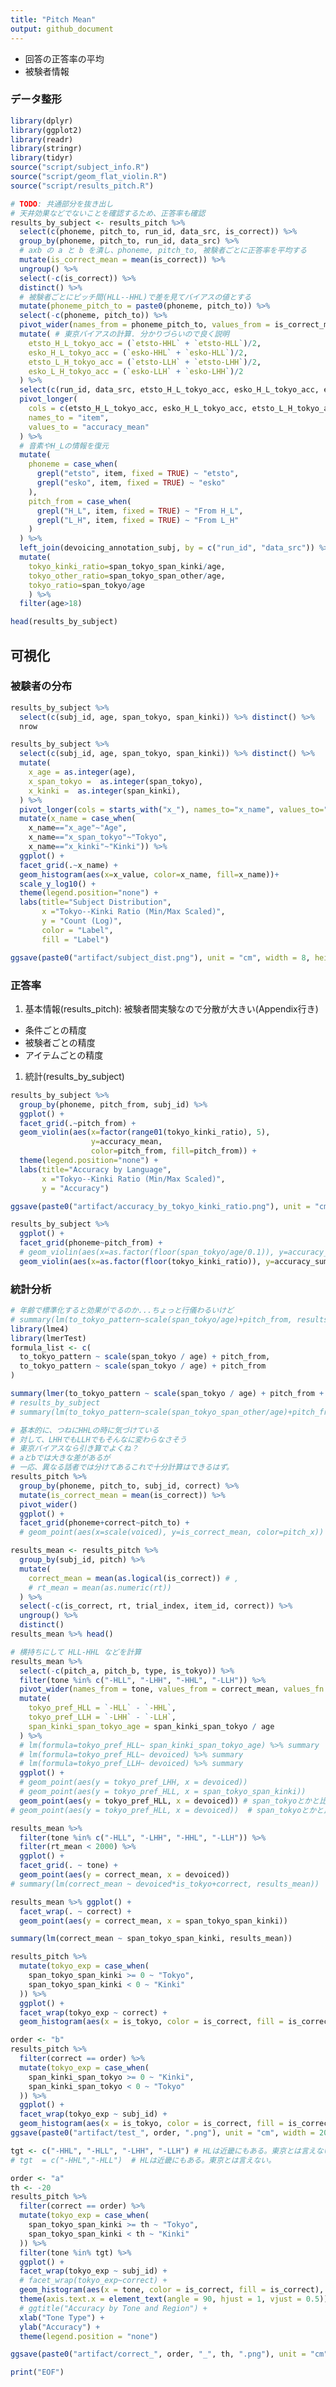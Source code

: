 ```yaml
---
title: "Pitch Mean"
output: github_document
---
```


- 回答の正答率の平均
- 被験者情報

### データ整形

```r
library(dplyr)
library(ggplot2)
library(readr)
library(stringr)
library(tidyr)
source("script/subject_info.R")
source("script/geom_flat_violin.R")
source("script/results_pitch.R")

# TODO: 共通部分を抜き出し
# 天井効果などでないことを確認するため、正答率も確認
results_by_subject <- results_pitch %>%
  select(c(phoneme, pitch_to, run_id, data_src, is_correct)) %>%
  group_by(phoneme, pitch_to, run_id, data_src) %>%
  # axb の a と b を潰し、phoneme, pitch_to, 被験者ごとに正答率を平均する
  mutate(is_correct_mean = mean(is_correct)) %>%
  ungroup() %>%
  select(-c(is_correct)) %>%
  distinct() %>%
  # 被験者ごとにピッチ間(HLL--HHL)で差を見てバイアスの値とする
  mutate(phoneme_pitch_to = paste0(phoneme, pitch_to)) %>%
  select(-c(phoneme, pitch_to)) %>%
  pivot_wider(names_from = phoneme_pitch_to, values_from = is_correct_mean) %>%
  mutate( # 東京バイアスの計算. 分かりづらいので良く説明
    etsto_H_L_tokyo_acc = (`etsto-HHL` + `etsto-HLL`)/2,
    esko_H_L_tokyo_acc = (`esko-HHL` + `esko-HLL`)/2,
    etsto_L_H_tokyo_acc = (`etsto-LLH` + `etsto-LHH`)/2,
    esko_L_H_tokyo_acc = (`esko-LLH` + `esko-LHH`)/2
  ) %>%
  select(c(run_id, data_src, etsto_H_L_tokyo_acc, esko_H_L_tokyo_acc, etsto_L_H_tokyo_acc, esko_L_H_tokyo_acc)) %>%
  pivot_longer(
    cols = c(etsto_H_L_tokyo_acc, esko_H_L_tokyo_acc, etsto_L_H_tokyo_acc, esko_L_H_tokyo_acc),
    names_to = "item",
    values_to = "accuracy_mean"
  ) %>%
  # 音素やH_Lの情報を復元
  mutate(
    phoneme = case_when(
      grepl("etsto", item, fixed = TRUE) ~ "etsto",
      grepl("esko", item, fixed = TRUE) ~ "esko"
    ),
    pitch_from = case_when(
      grepl("H_L", item, fixed = TRUE) ~ "From H_L",
      grepl("L_H", item, fixed = TRUE) ~ "From L_H"
    )
  ) %>%
  left_join(devoicing_annotation_subj, by = c("run_id", "data_src")) %>% 
  mutate(
    tokyo_kinki_ratio=span_tokyo_span_kinki/age,
    tokyo_other_ratio=span_tokyo_span_other/age,
    tokyo_ratio=span_tokyo/age
    ) %>% 
  filter(age>18)
```

```r
head(results_by_subject)
```


## 可視化

### 被験者の分布

```r
results_by_subject %>% 
  select(c(subj_id, age, span_tokyo, span_kinki)) %>% distinct() %>% 
  nrow
```

```r
results_by_subject %>% 
  select(c(subj_id, age, span_tokyo, span_kinki)) %>% distinct() %>% 
  mutate(
    x_age = as.integer(age),
    x_span_tokyo =  as.integer(span_tokyo),
    x_kinki =  as.integer(span_kinki),
  ) %>% 
  pivot_longer(cols = starts_with("x_"), names_to="x_name", values_to="x_value") %>% 
  mutate(x_name = case_when(
    x_name=="x_age"~"Age",
    x_name=="x_span_tokyo"~"Tokyo",
    x_name=="x_kinki"~"Kinki")) %>% 
  ggplot() +
  facet_grid(.~x_name) +
  geom_histogram(aes(x=x_value, color=x_name, fill=x_name))+
  scale_y_log10() +
  theme(legend.position="none") +
  labs(title="Subject Distribution",
       x ="Tokyo--Kinki Ratio (Min/Max Scaled)",
       y = "Count (Log)",
       color = "Label",
       fill = "Label")

ggsave(paste0("artifact/subject_dist.png"), unit = "cm", width = 8, height = 4)
```


### 正答率

1. 基本情報(results_pitch): 被験者間実験なので分散が大きい(Appendix行き)
  * 条件ごとの精度
  * 被験者ごとの精度
  * アイテムごとの精度
1. 統計(results_by_subject)

```r
results_by_subject %>% 
  group_by(phoneme, pitch_from, subj_id) %>% 
  ggplot() +
  facet_grid(.~pitch_from) +
  geom_violin(aes(x=factor(range01(tokyo_kinki_ratio), 5),
                  y=accuracy_mean,
                  color=pitch_from, fill=pitch_from)) +
  theme(legend.position="none") +
  labs(title="Accuracy by Language",
       x ="Tokyo--Kinki Ratio (Min/Max Scaled)",
       y = "Accuracy")

ggsave(paste0("artifact/accuracy_by_tokyo_kinki_ratio.png"), unit = "cm", width = 8, height = 4)
```
```r
results_by_subject %>% 
  ggplot() +
  facet_grid(phoneme~pitch_from) +
  # geom_violin(aes(x=as.factor(floor(span_tokyo/age/0.1)), y=accuracy_sum)))
  geom_violin(aes(x=as.factor(floor(tokyo_kinki_ratio)), y=accuracy_sum))
```

### 統計分析

```r
# 年齢で標準化すると効果がでるのか...ちょっと行儀わるいけど
# summary(lm(to_tokyo_pattern~scale(span_tokyo/age)+pitch_from, results_by_subject))
library(lme4)
library(lmerTest)
formula_list <- c(
  to_tokyo_pattern ~ scale(span_tokyo / age) + pitch_from,
  to_tokyo_pattern ~ scale(span_tokyo / age) + pitch_from
)

summary(lmer(to_tokyo_pattern ~ scale(span_tokyo / age) + pitch_from + (1 | subj_id) + (1 | phoneme), results_by_subject))
# results_by_subject
# summary(lm(to_tokyo_pattern~scale(span_tokyo_span_other/age)+pitch_from, results_by_subject))
```

```r
# 基本的に、つねにHHLの時に気づけている
# 対して、LHHでもLLHでもそんなに変わらなさそう
# 東京バイアスなら引き算でよくね？
# aとbでは大きな差があるが
# 一応、異なる話者では分けてあるこれで十分計算はできるはず。
results_pitch %>% 
  group_by(phoneme, pitch_to, subj_id, correct) %>% 
  mutate(is_correct_mean = mean(is_correct)) %>% 
  pivot_wider()
  ggplot() +
  facet_grid(phoneme+correct~pitch_to) +
  # geom_point(aes(x=scale(voiced), y=is_correct_mean, color=pitch_x)) +
```


```r
results_mean <- results_pitch %>%
  group_by(subj_id, pitch) %>%
  mutate(
    correct_mean = mean(as.logical(is_correct)) # ,
    # rt_mean = mean(as.numeric(rt))
  ) %>%
  select(-c(is_correct, rt, trial_index, item_id, correct)) %>%
  ungroup() %>%
  distinct()
results_mean %>% head()
```

```r
# 横持ちにして HLL-HHL などを計算
results_mean %>%
  select(-c(pitch_a, pitch_b, type, is_tokyo)) %>%
  filter(tone %in% c("-HLL", "-LHH", "-HHL", "-LLH")) %>%
  pivot_wider(names_from = tone, values_from = correct_mean, values_fn = mean) %>%
  mutate(
    tokyo_pref_HLL = `-HLL` - `-HHL`,
    tokyo_pref_LLH = `-LHH` - `-LLH`,
    span_kinki_span_tokyo_age = span_kinki_span_tokyo / age
  ) %>%
  # lm(formula=tokyo_pref_HLL~ span_kinki_span_tokyo_age) %>% summary
  # lm(formula=tokyo_pref_HLL~ devoiced) %>% summary
  # lm(formula=tokyo_pref_LLH~ devoiced) %>% summary
  ggplot() +
  # geom_point(aes(y = tokyo_pref_LHH, x = devoiced))
  # geom_point(aes(y = tokyo_pref_HLL, x = span_tokyo_span_kinki))
  geom_point(aes(y = tokyo_pref_HLL, x = devoiced)) # span_tokyoとかと比べると傾くんだなぁ
# geom_point(aes(y = tokyo_pref_HLL, x = devoiced))  # span_tokyoとかと比べると傾くんだなぁ
```

```r
results_mean %>%
  filter(tone %in% c("-HLL", "-LHH", "-HHL", "-LLH")) %>%
  filter(rt_mean < 2000) %>%
  ggplot() +
  facet_grid(. ~ tone) +
  geom_point(aes(y = correct_mean, x = devoiced))
# summary(lm(correct_mean ~ devoiced*is_tokyo+correct, results_mean))
```

```r
results_mean %>% ggplot() +
  facet_wrap(. ~ correct) +
  geom_point(aes(y = correct_mean, x = span_tokyo_span_kinki))

summary(lm(correct_mean ~ span_tokyo_span_kinki, results_mean))
```


```r
results_pitch %>%
  mutate(tokyo_exp = case_when(
    span_tokyo_span_kinki >= 0 ~ "Tokyo",
    span_tokyo_span_kinki < 0 ~ "Kinki"
  )) %>%
  ggplot() +
  facet_wrap(tokyo_exp ~ correct) +
  geom_histogram(aes(x = is_tokyo, color = is_correct, fill = is_correct), stat = "count", position = "fill")
```
```r
order <- "b"
results_pitch %>%
  filter(correct == order) %>%
  mutate(tokyo_exp = case_when(
    span_kinki_span_tokyo >= 0 ~ "Kinki",
    span_kinki_span_tokyo < 0 ~ "Tokyo"
  )) %>%
  ggplot() +
  facet_wrap(tokyo_exp ~ subj_id) +
  geom_histogram(aes(x = is_tokyo, color = is_correct, fill = is_correct), stat = "count", position = "fill")
ggsave(paste0("artifact/test_", order, ".png"), unit = "cm", width = 20, height = 20)
```

```r
tgt <- c("-HHL", "-HLL", "-LHH", "-LLH") # HLは近畿にもある。東京とは言えない。
# tgt  = c("-HHL","-HLL")  # HLは近畿にもある。東京とは言えない。

order <- "a"
th <- -20
results_pitch %>%
  filter(correct == order) %>%
  mutate(tokyo_exp = case_when(
    span_tokyo_span_kinki >= th ~ "Tokyo",
    span_tokyo_span_kinki < th ~ "Kinki"
  )) %>%
  filter(tone %in% tgt) %>%
  ggplot() +
  facet_wrap(tokyo_exp ~ subj_id) +
  # facet_wrap(tokyo_exp~correct) +
  geom_histogram(aes(x = tone, color = is_correct, fill = is_correct), stat = "count", position = "fill") +
  theme(axis.text.x = element_text(angle = 90, hjust = 1, vjust = 0.5)) +
  # ggtitle("Accuracy by Tone and Region") +
  xlab("Tone Type") +
  ylab("Accuracy") +
  theme(legend.position = "none")

ggsave(paste0("artifact/correct_", order, "_", th, ".png"), unit = "cm", width = 20, height = 20)
```


```r
print("EOF")
```
